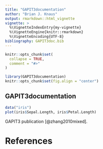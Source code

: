 ```yaml
---
title: "GAPIT3documentation"
author: "Brian J. Knaus"
output: rmarkdown::html_vignette
vignette: >
  %\VignetteIndexEntry{my-vignette}
  %\VignetteEngine{knitr::rmarkdown}
  %\VignetteEncoding{UTF-8}
bibliography: GAPIT3doc.bib
---
```


```r
knitr::opts_chunk$set(
  collapse = TRUE,
  comment = "#>"
)
```


```r
library(GAPIT3documentation)
knitr::opts_chunk$set(fig.align = "center")
```


## GAPIT3documentation

```r
data("iris")
plot(iris$Sepal.Length, iris$Petal.Length)
```

GAPIT3 publication [@zhang2010mixed].


# References

